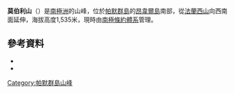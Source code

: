 {{coord|64|44|S|63|41|W|source:GNIS|display=title}}

'''莫伯利山'''（{{lang-en|Mount Moberly}}）是[[南極洲|南極洲]]的山峰，位於[[帕默群島|帕默群島]]的[[昂韋爾島|昂韋爾島]]南部，從[[法蘭西山|法蘭西山]]向西南面延伸，海拔高度1,535米，現時由[[南極條約體系|南極條約體系]]管理。

==參考資料==
*{{cite gnis | type = antarid | id = 10107| name = Mount Moberly | accessdate = 2013-10-28}}
*{{usgs-gazetteer|id=10107}}

{{DEFAULTSORT:Mount Moberly}}
[[Category:帕默群島山峰|Category:帕默群島山峰]]


{{PalmerArchipelago-geo-stub}}